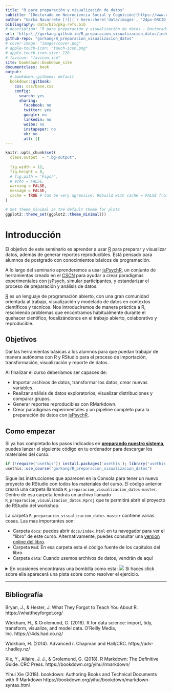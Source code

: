 ```yaml
---
title: "R para preparación y visualización de datos"
subtitle: "[Doctorado en Neurociencia Social y Cognición](https://www.uai.cl/doctorado/doctorado-en-neurociencia-social-y-cognicion-2/), [UAI](https://www.uai.cl/)"
author: "Gorka Navarrete [![](`r here::here('data/images', '24px-ORCID_iD.svg.png')`)](http://orcid.org/0000-0001-7678-8656) [![](`r here::here('data/images', 'twitter_small.png')`)](https://twitter.com/gorkang)"
bibliography: data/bib/pkg-refs.bib
# description: "R para preparación y visualización de datos - Doctorado en Neurociencia y Cognición - Facultad de Psicología - UAI"
url: 'https\://gorkang.github.io/R_preparacion_visualizacion_datos/index.html'
github-repo: "gorkang/R_preparacion_visualizacion_datos"
# cover-image: "images/cover.png"
# apple-touch-icon: "touch-icon.png"
# apple-touch-icon-size: 120
# favicon: "favicon.ico"
site: bookdown::bookdown_site
documentclass: book
output:
  # bookdown::gitbook: default
  bookdown::gitbook:
    css: css/base.css
    config:
      search: yes
      sharing:
        facebook: no
        twitter: yes
        google: no
        linkedin: no
        weibo: no
        instapaper: no
        vk: no
        all: []
---
```


```r

knitr::opts_chunk$set(
  class.output  = ".bg-output",
  
  fig.width = 12,
  fig.height = 8,
  # fig.path = 'Figs/',
  # echo = FALSE,
  warning = FALSE,
  message = FALSE,
  cache = TRUE # Can be very agressive. Rebuild with cache = FALSE from time to time
)

# Set theme_minimal as the default theme for plots
ggplot2::theme_set(ggplot2::theme_minimal())

```

# Introducción {-}

El objetivo de este seminario es aprender a usar [R](https://www.r-project.org/) para preparar y visualizar datos, además de generar reportes reproducibles. Está pensado para alumnos de postgrado con conocimientos básicos de programación.  

A lo largo del seminario aprenderemos a usar [jsPsychR](https://gorkang.github.io/jsPsychR-manual/index.html), un conjunto de herramientas creado en el [CSCN](cscn.uai.cl) para ayudar a crear paradigmas experimentales con [jsPsych](https://www.jspsych.org/), simular participantes, y estandarizar el proceso de preparación y análisis de datos.


[R](https://www.r-project.org/) es un lenguaje de programación abierto, con una gran comunidad orientada al trabajo, visualización y modelado de datos en contextos científicos y técnicos. Nos introduciremos de manera práctica a R, resolviendo problemas que encontramos habitualmente durante el quehacer científico, focalizándonos en el trabajo abierto, colaborativo y reproducible.


## Objetivos {-}

Dar las herramientas básicas a los alumnos para que puedan trabajar de manera autónoma con R y RStudio para el proceso de importación, transformación, visualización y reporte de datos. 

Al finalizar el curso deberíamos ser capaces de:  

* Importar archivos de datos, transformar los datos, crear nuevas variables.
* Realizar análisis de datos exploratorios, visualizar distribuciones y comparar grupos.
* Generar reportes reproducibles con RMarkdown.
* Crear paradigmas experimentales y un pipeline completo para la preparación de datos con [jsPsychR](https://gorkang.github.io/jsPsychR-manual/index.html).  


## Como empezar {-}

Si ya has completado los pasos indicados en **[preparando nuestro sistema](#preparando-sistema)**, puedes lanzar el siguiente código en tu ordenador para descargar los materiales del curso:  

```r

if (!require('usethis')) install.packages('usethis'); library('usethis')
usethis::use_course("gorkang/R_preparacion_visualizacion_datos")

```

Sigue las instrucciones que aparecen en la Consola para tener un nuevo proyecto de RStudio con todos los materiales del curso. El código anterior creará una carpeta llamada `R_preparacion_visualizacion_datos-master`. Dentro de esa carpeta tendrás un archivo llamado `R_preparacion_visualizacion_datos.Rproj` que te permitirá abrir el proyecto de RStudio del workshop.  

La carpeta `R_preparacion_visualizacion_datos-master` contiene varias cosas. Las mas importantes son:  

- Carpeta `docs`: puedes abrir `docs/index.html` en tu navegador para ver el "libro" de este curso. Alternativamente, puedes consultar una [version online del libro](https://gorkang.github.io/R_preparacion_visualizacion_datos/index.html).     
- Carpeta `Rmd`: En esa carpeta esta el código fuente de los capítulos del libro  
- Carpeta `data`: Cuando usemos archivos de datos, vendrán de aquí  


<details><summary>En ocasiones encontraras una bombilla como esta: ![](data/images/hint.png) Si haces click sobre ella aparecerá una pista sobre como resolver el ejercicio.</summary><span style="color: orange;">¡No hagas click en mi sin antes haber intentado resolver el ejercicio sin ayuda!</span></details>

---  


## Bibliografía {.bibliografia -}

Bryan, J., & Hester, J. What They Forgot to Teach You About R. https://whattheyforgot.org/  

Wickham, H., & Grolemund, G. (2016). R for data science: import, tidy, transform, visualize, and model data. O'Reilly Media, Inc. https://r4ds.had.co.nz/  

Wickham, H. (2014). Advanced r. Chapman and Hall/CRC. https://adv-r.hadley.nz/

Xie, Y., Allaire, J. J., & Grolemund, G. (2018). R Markdown: The Definitive Guide. CRC Press. https://bookdown.org/yihui/rmarkdown/  

Yihui Xie (2018). bookdown: Authoring Books and Technical Documents with R Markdown https://bookdown.org/yihui/bookdown/markdown-syntax.html  
